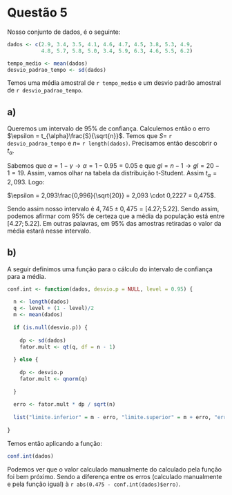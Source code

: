 # Questão 5

Nosso conjunto de dados, é o seguinte:

```r
dados <- c(2.9, 3.4, 3.5, 4.1, 4.6, 4.7, 4.5, 3.8, 5.3, 4.9, 
           4.8, 5.7, 5.8, 5.0, 3.4, 5.9, 6.3, 4.6, 5.5, 6.2)

tempo_medio <- mean(dados)
desvio_padrao_tempo <- sd(dados)
```

Temos uma média amostral de `r tempo_medio` e um desvio padrão amostral de `r desvio_padrao_tempo`.

## a)

Queremos um intervalo de 95% de confiança. Calculemos então o erro $\epsilon = t_{\alpha}\frac{S}{\sqrt{n}}$. Temos que $S =$ `r desvio_padrao_tempo` e $n =$ `r length(dados)`. Precisamos então descobrir o $t_{\alpha}$.

Sabemos que $\alpha = 1 - \gamma \rightarrow \alpha = 1 - 0.95 = 0.05$ e que $gl = n - 1 \rightarrow gl = 20 - 1 = 19$. Assim, vamos olhar na tabela da distribuição t-Student. Assim $t_{\alpha} = 2,093$. Logo:

$\epsilon = 2,093\frac{0,996}{\sqrt{20}} = 2,093 \cdot 0,2227 = 0,475$.

Sendo assim nosso intervalo é $4,745 \pm 0,475 = [4.27; 5.22]$. Sendo assim, podemos afirmar com 95% de certeza que a média da população está entre $[4.27; 5.22]$. Em outras palavras, em 95% das amostras retiradas o valor da média estará nesse intervalo.

## b)

A seguir definimos uma função para o cálculo do intervalo de confiança para a média.

```r
conf.int <- function(dados, desvio.p = NULL, level = 0.95) {
  
  n <- length(dados)
  q <- level + (1 - level)/2
  m <- mean(dados)
  
  if (is.null(desvio.p)) {
    
    dp <- sd(dados)
    fator.mult <- qt(q, df = n - 1)
    
  } else {
    
    dp <- desvio.p
    fator.mult <- qnorm(q)
    
  }
  
  erro <- fator.mult * dp / sqrt(n)
  
  list("limite.inferior" = m - erro, "limite.superior" = m + erro, "erro" = erro)
  
}
```

Temos então aplicando a função:
```r
conf.int(dados)
```

Podemos ver que o valor calculado manualmente do calculado pela função foi bem próximo. Sendo a diferença entre os erros (calculado manualmente e pela função igual) à `r abs(0.475 - conf.int(dados)$erro)`.
